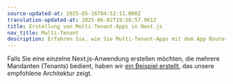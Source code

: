 ```yaml
---
source-updated-at: 2025-05-16T04:52:11.000Z
translation-updated-at: 2025-06-02T19:58:57.961Z
title: Erstellung von Multi-Tenant-Apps in Next.js
nav_title: Multi-Tenant
description: Erfahren Sie, wie Sie Multi-Tenant-Apps mit dem App Router erstellen können.
---
```


Falls Sie eine einzelne Next.js-Anwendung erstellen möchten, die mehrere Mandanten (Tenants) bedient, haben wir [ein Beispiel erstellt](https://vercel.com/templates/next.js/platforms-starter-kit), das unsere empfohlene Architektur zeigt.